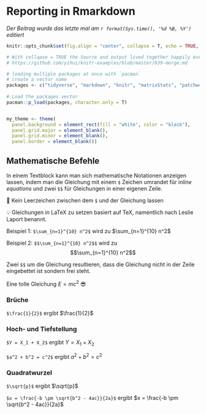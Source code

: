 # Reporting in Rmarkdown

*Der Beitrag wurde das letzte mal am `r format(Sys.time(), '%d %B, %Y')` editiert*

```r

knitr::opts_chunk$set(fig.align = "center", collapse = T, echo = TRUE, message = FALSE, warning = FALSE)

# With collapse = TRUE the Source and output lived together happily ever in knitr.
# https://github.com/yihui/knitr-examples/blob/master/039-merge.md

# loading multiple packages at once with `pacman`
# create a vector name
packages <- c("tidyverse", "markdown", "knitr", "matrixStats", "patchwork", "lubridate", "plotly",  "naniar", "stlplus", "gt", "dygraphs", "htmltools", "zoo", "xts", "ggpmisc", "forcats", "RColorBrewer", "Kendall", "rstudioapi", "multcompView", "plyr", "bookdown", "janitor", "rstatix", "ggpubr", "moments", "tweetrmd", "ggthemes", "hexbin", "ggridges", "ggstream", "openair", "treemapify", "MBA", "akima", "sf", "rnaturalearth", "rnaturalearthdata", "rgeos", "ggspatial", "factoextra", "FactoMineR")
 
# Load the packages vector 
pacman::p_load(packages, character.only = T)


my_theme <- theme(
  panel.background = element_rect(fill = "white", color = "black"),
  panel.grid.major = element_blank(), 
  panel.grid.minor = element_blank(), 
  panel.border = element_blank())

```

## Mathematische Befehle

In einem Textblock kann man sich mathematische Notationen anzeigen lassen, indem man die Gleichung mit einem `$` Zeichen umrandet für *inline equations* und zwei `$$` für Gleichungen in einer eigenen Zeile. 

🚨 Kein Leerzeichen zwischen dem `$` und der Gleichung lassen

💡 Gleichungen in LaTeX zu setzen basiert auf TeX, namentlich nach Leslie Laport benannt. 

Beispiel 1: `$\sum_{n=1}^{10} n^2$` wird zu $\sum_{n=1}^{10} n^2$ 

Beispiel 2: `$$\sum_{n=1}^{10} n^2$$` wird zu $$\sum_{n=1}^{10} n^2$$

Zwei `$$` um die Gleichung resultieren, dass die Gleichung nicht in der Zeile eingebettet ist sondern frei steht. 

Eine tolle Gleichung $E=mc^2$ 😎

### Brüche

`$\frac{1}{2}$` ergibt $\frac{1}{2}$

### Hoch- und Tiefstellung

`$Y = X_1 + X_2$` ergibt $Y = X_1 + X_2$

`$a^2 + b^2 = c^2$` ergibt $a^2 + b^2 = c^2$

### Quadratwurzel 

`$\sqrt{p}$` ergibt $\sqrt{p}$

`$x = \frac{-b \pm \sqrt{b^2 - 4ac}}{2a}$` ergibt $x = \frac{-b \pm \sqrt{b^2 - 4ac}}{2a}$